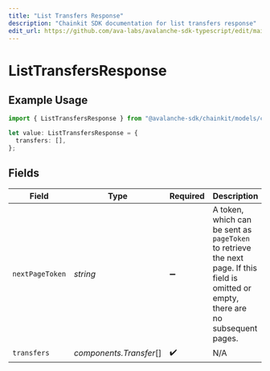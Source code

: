 ```yaml
---
title: "List Transfers Response"
description: "Chainkit SDK documentation for list transfers response"
edit_url: https://github.com/ava-labs/avalanche-sdk-typescript/edit/main/chainkit/docs/models/components/listtransfersresponse.md
---
```


# ListTransfersResponse

## Example Usage

```typescript
import { ListTransfersResponse } from "@avalanche-sdk/chainkit/models/components";

let value: ListTransfersResponse = {
  transfers: [],
};
```

## Fields

| Field                                                                                                                                  | Type                                                                                                                                   | Required                                                                                                                               | Description                                                                                                                            |
| -------------------------------------------------------------------------------------------------------------------------------------- | -------------------------------------------------------------------------------------------------------------------------------------- | -------------------------------------------------------------------------------------------------------------------------------------- | -------------------------------------------------------------------------------------------------------------------------------------- |
| `nextPageToken`                                                                                                                        | *string*                                                                                                                               | :heavy_minus_sign:                                                                                                                     | A token, which can be sent as `pageToken` to retrieve the next page. If this field is omitted or empty, there are no subsequent pages. |
| `transfers`                                                                                                                            | *components.Transfer*[]                                                                                                                | :heavy_check_mark:                                                                                                                     | N/A                                                                                                                                    |